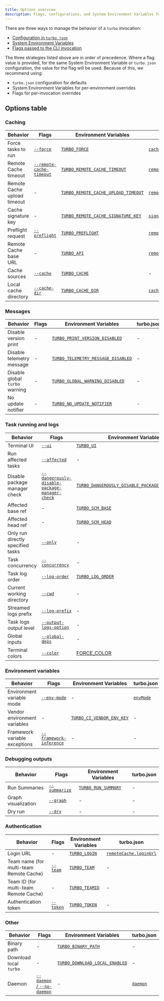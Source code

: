 ```yaml
---
title: Options overview
description: Flags, configurations, and System Environment Variables for Turborepo
---
```


There are three ways to manage the behavior of a `turbo` invocation:

- [Configuration in `turbo.json`](/repo/docs/reference/configuration)
- [System Environment Variables](/repo/docs/reference/system-environment-variables)
- [Flags passed to the CLI invocation](/repo/docs/reference/run)

The three strategies listed above are in order of precedence. Where a flag value is provided, for the same System Environment Variable or `turbo.json` configuration, the value for the flag will be used. Because of this, we recommend using:

- `turbo.json` configuration for defaults
- System Environment Variables for per-environment overrides
- Flags for per-invocation overrides

## Options table

### Caching

<div className="options-cheat-sheet-table">

| Behavior                    | Flags                                                                  | Environment Variables                                                                                                      | turbo.json                                                                      |
| --------------------------- | ---------------------------------------------------------------------- | -------------------------------------------------------------------------------------------------------------------------- | ------------------------------------------------------------------------------- |
| Force tasks to run          | [`--force`](/repo/docs/reference/run#--force)                          | [`TURBO_FORCE`](/repo/docs/reference/system-environment-variables#turbo_force)                                             | [`cache`](/repo/docs/reference/configuration#cache)                             |
| Remote Cache timeout        | [`--remote-cache-timeout`](/repo/docs/reference/configuration#timeout) | [`TURBO_REMOTE_CACHE_TIMEOUT`](/repo/docs/reference/system-environment-variables#turbo_remote_cache_timeout)               | [`remoteCache.timeout`](/repo/docs/reference/configuration#timeout)             |
| Remote Cache upload timeout | -                                                                      | [`TURBO_REMOTE_CACHE_UPLOAD_TIMEOUT`](/repo/docs/reference/system-environment-variables#turbo_remote_cache_upload_timeout) | [`remoteCache.uploadTimeout`](/repo/docs/reference/configuration#uploadtimeout) |
| Cache signature key         | -                                                                      | [`TURBO_REMOTE_CACHE_SIGNATURE_KEY`](/repo/docs/reference/system-environment-variables#turbo_remote_cache_signature_key)   | [`signature`](/repo/docs/reference/configuration#signature)                     |
| Preflight request           | [`--preflight`](/repo/docs/reference/run#--preflight)                  | [`TURBO_PREFLIGHT`](/repo/docs/reference/system-environment-variables#turbo_preflight)                                     | [`remoteCache.preflight`](/repo/docs/reference/configuration#preflight)         |
| Remote Cache base URL       | -                                                                      | [`TURBO_API`](/repo/docs/reference/system-environment-variables#turbo_api)                                                 | [`remoteCache.apiUrl`](/repo/docs/reference/configuration#remote-caching)       |
| Cache sources               | [`--cache`](/repo/docs/reference/run#--cache-options)                  | [`TURBO_CACHE`](/repo/docs/reference/system-environment-variables#turbo_cache)                                             | -                                                                               |
| Local cache directory       | [`--cache-dir`](/repo/docs/reference/run#--cache-dir-path)             | [`TURBO_CACHE_DIR`](/repo/docs/reference/system-environment-variables#turbo_cache_dir)                                     | [`cacheDir`](/repo/docs/reference/configuration#cachedir)                       |

</div>

### Messages

<div className="options-cheat-sheet-table">

| Behavior                       | Flags | Environment Variables                                                                                                    | turbo.json |
| ------------------------------ | ----- | ------------------------------------------------------------------------------------------------------------------------ | ---------- |
| Disable version print          | -     | [`TURBO_PRINT_VERSION_DISABLED`](/repo/docs/reference/system-environment-variables#turbo_print_version_disabled)         | -          |
| Disable telemetry message      | -     | [`TURBO_TELEMETRY_MESSAGE_DISABLED`](/repo/docs/reference/system-environment-variables#turbo_telemetry_message_disabled) | -          |
| Disable global `turbo` warning | -     | [`TURBO_GLOBAL_WARNING_DISABLED`](/repo/docs/reference/system-environment-variables#turbo_global_warning_disabled)       | -          |
| No update notifier             | -     | [`TURBO_NO_UPDATE_NOTIFIER`](/repo/docs/reference/system-environment-variables#turbo_no_update_notifier)                 | -          |

</div>

### Task running and logs

<div className="options-cheat-sheet-table">

| Behavior                          | Flags                                                                                                                 | Environment Variables                                                                                                                                  | turbo.json                                                                                                          |
| --------------------------------- | --------------------------------------------------------------------------------------------------------------------- | ------------------------------------------------------------------------------------------------------------------------------------------------------ | ------------------------------------------------------------------------------------------------------------------- |
| Terminal UI                       | [`--ui`](/repo/docs/reference/run#--ui)                                                                               | [`TURBO_UI`](/repo/docs/reference/system-environment-variables#turbo_ui)                                                                               | [`ui`](/repo/docs/reference/configuration#ui)                                                                       |
| Run affected tasks                | [`--affected`](/repo/docs/reference/run#--affected)                                                                   | -                                                                                                                                                      | -                                                                                                                   |
| Disable package manager check     | [`--dangerously-disable-package-manager-check`](/repo/docs/reference/run#--dangerously-disable-package-manager-check) | [`TURBO_DANGEROUSLY_DISABLE_PACKAGE_MANAGER_CHECK`](/repo/docs/reference/system-environment-variables#turbo_dangerously_disable_package_manager_check) | [`dangerouslyDisablePackageManagerCheck`](/repo/docs/reference/configuration#dangerouslydisablepackagemanagercheck) |
| Affected base ref                 | -                                                                                                                     | [`TURBO_SCM_BASE`](/repo/docs/reference/system-environment-variables#turbo_scm_base)                                                                   | -                                                                                                                   |
| Affected head ref                 | -                                                                                                                     | [`TURBO_SCM_HEAD`](/repo/docs/reference/system-environment-variables#turbo_scm_head)                                                                   | -                                                                                                                   |
| Only run directly specified tasks | [`--only`](/repo/docs/reference/run#--only)                                                                           | -                                                                                                                                                      | -                                                                                                                   |
| Task concurrency                  | [`--concurrency`](/repo/docs/reference/run#--concurrency-number--percentage)                                          | -                                                                                                                                                      | -                                                                                                                   |
| Task log order                    | [`--log-order`](/repo/docs/reference/run#--log-order-option)                                                          | [`TURBO_LOG_ORDER`](/repo/docs/reference/system-environment-variables#turbo_log_order)                                                                 | -                                                                                                                   |
| Current working directory         | [`--cwd`](/repo/docs/reference/run#--cwd-path)                                                                        | -                                                                                                                                                      | -                                                                                                                   |
| Streamed logs prefix              | [`--log-prefix`](/repo/docs/reference/run#--log-prefix-option)                                                        | -                                                                                                                                                      | -                                                                                                                   |
| Task logs output level            | [`--output-logs-option`](/repo/docs/reference/run#--output-logs-option)                                               | -                                                                                                                                                      | [`outputLogs`](/repo/docs/reference/configuration#outputlogs)                                                       |
| Global inputs                     | [`--global-deps`](/repo/docs/reference/run#--global-deps-file-glob)                                                   | -                                                                                                                                                      | [`globalDependencies`](/repo/docs/reference/configuration#globaldependencies)                                       |
| Terminal colors                   | [`--color`](/repo/docs/reference#--color)                                                                             | [FORCE_COLOR](/repo/docs/reference/system-environment-variables#force_color)                                                                           | -                                                                                                                   |

</div>

### Environment variables

<div className="options-cheat-sheet-table">

| Behavior                      | Flags                                                                     | Environment Variables                                                                                  | turbo.json                                              |
| ----------------------------- | ------------------------------------------------------------------------- | ------------------------------------------------------------------------------------------------------ | ------------------------------------------------------- |
| Environment variable mode     | [`--env-mode`](/repo/docs/reference/run#--env-mode-option)                | -                                                                                                      | [`envMode`](/repo/docs/reference/configuration#envmode) |
| Vendor environment variables  | -                                                                         | [`TURBO_CI_VENDOR_ENV_KEY`](/repo/docs/reference/system-environment-variables#turbo_ci_vendor_env_key) | -                                                       |
| Framework variable exceptions | [`--framework-inference`](/repo/docs/reference/run#--framework-inference) | -                                                                                                      | -                                                       |

</div>

### Debugging outputs

<div className="options-cheat-sheet-table">

| Behavior            | Flags                                                   | Environment Variables                                                                      | turbo.json |
| ------------------- | ------------------------------------------------------- | ------------------------------------------------------------------------------------------ | ---------- |
| Run Summaries       | [`--summarize`](/repo/docs/reference/run#--summarize)   | [`TURBO_RUN_SUMMARY`](/repo/docs/reference/system-environment-variables#turbo_run_summary) | -          |
| Graph visualization | [`--graph`](/repo/docs/reference/run#--graph-file-type) | -                                                                                          | -          |
| Dry run             | [`--dry`](/repo/docs/reference/run#--dry----dry-run)    | -                                                                                          | -          |

</div>

### Authentication

<div className="options-cheat-sheet-table">

| Behavior                                | Flags                                         | Environment Variables                                                            | turbo.json                                                            |
| --------------------------------------- | --------------------------------------------- | -------------------------------------------------------------------------------- | --------------------------------------------------------------------- |
| Login URL                               | -                                             | [`TURBO_LOGIN`](/repo/docs/reference/system-environment-variables#turbo_login)   | [`remoteCache.loginUrl`](/repo/docs/reference/configuration#loginurl) |
| Team name (for multi-team Remote Cache) | [`--team`](/repo/docs/reference/run#--team)   | [`TURBO_TEAM`](/repo/docs/reference/system-environment-variables#turbo_team)     | -                                                                     |
| Team ID (for multi-team Remote Cache)   | -                                             | [`TURBO_TEAMID`](/repo/docs/reference/system-environment-variables#turbo_teamid) | -                                                                     |
| Authentication token                    | [`--token`](/repo/docs/reference/run#--token) | [`TURBO_TOKEN`](/repo/docs/reference/system-environment-variables#turbo_token)   | -                                                                     |

</div>

### Other

<div className="options-cheat-sheet-table">

| Behavior               | Flags                                                                           | Environment Variables                                                                                            | turbo.json                                            |
| ---------------------- | ------------------------------------------------------------------------------- | ---------------------------------------------------------------------------------------------------------------- | ----------------------------------------------------- |
| Binary path            | -                                                                               | [`TURBO_BINARY_PATH`](/repo/docs/reference/system-environment-variables#turbo_binary_path)                       | -                                                     |
| Download local `turbo` | -                                                                               | [`TURBO_DOWNLOAD_LOCAL_ENABLED`](/repo/docs/reference/system-environment-variables#turbo_download_local_enabled) | -                                                     |
| Daemon                 | [`--daemon` / `--no-daemon`](/repo/docs/reference/run#--daemon-and---no-daemon) | -                                                                                                                | [`daemon`](/repo/docs/reference/configuration#daemon) |

</div>
